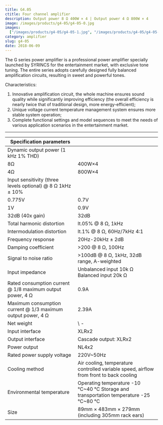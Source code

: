 ```yaml
---
title: G4.05
ctitle: Four channel amplifier
description: Output power 8 Ω 400W × 4 | Output power 4 Ω 800W × 4
image: /images/products/g4-05/g4-05-0.jpg
images:
  ["/images/products/g4-05/g4-05-1.jpg", "/images/products/g4-05/g4-05-2.jpg"]
category: amplifier
slug: g4-05
date: 2018-06-09
---
```


The G series power amplifier is a professional power amplifier specially launched by SYRINCS for the entertainment market, with exclusive tone tuning. The entire series adopts carefully designed fully balanced amplification circuits, resulting in sweet and powerful tones.

Characteristics:

1. Innovative amplification circuit, the whole machine ensures sound quality while significantly improving efficiency (the overall efficiency is nearly twice that of traditional design, more energy-efficient);
2. Unique voltage current temperature management system ensures more stable system operation;
3. Complete functional settings and model sequences to meet the needs of various application scenarios in the entertainment market.

---

| Specification parameters                                    |                                                                                        |
| ----------------------------------------------------------- | -------------------------------------------------------------------------------------- |
| Dynamic output power (1 kHz 1% THD)                         |
| 8Ω                                                          | 400W×4                                                                                 |
| 4Ω                                                          | 800W×4                                                                                 |
| Input sensitivity (three levels optional) @ 8 Ω 1kHz ± 10%  |
| 0.775V                                                      | 0.7V                                                                                   |
| 1V                                                          | 0.9V                                                                                   |
| 32dB (40x gain)                                             | 32dB                                                                                   |
| Total harmonic distortion                                   | lt.05% @ 8 Ω, 1kHz                                                                     |
| Intermodulation distortion                                  | lt.1% @ 8 Ω, 60Hz/7kHz 4:1                                                             |
| Frequency response                                          | 20Hz-20kHz ± 2dB                                                                       |
| Damping coefficient                                         | >200 @ 8 Ω, 100Hz                                                                      |
| Signal to noise ratio                                       | >100dB @ 8 Ω, 1kHz, 32dB range, A-weighted                                             |
| Input impedance                                             | Unbalanced input 10k Ω Balanced input 20k Ω                                            |
| Rated consumption current @ 1/8 maximum output power, 4 Ω   | 0.9A                                                                                   |
| Maximum consumption current @ 1/3 maximum output power, 4 Ω | 2.39A                                                                                  |
| Net weight                                                  | \ -                                                                                    |
| Input interface                                             | XLRx2                                                                                  |
| Output interface                                            | Cascade output: XLRx2                                                                  |
| Power output                                                | NL4x2                                                                                  |
| Rated power supply voltage                                  | 220V~50Hz                                                                              |
| Cooling method                                              | Air cooling, temperature controlled variable speed, airflow from front to back cooling |
| Environmental temperature                                   | Operating temperature -10 ℃~40 ℃ Storage and transportation temperature -25 ℃~80 ℃     |
| Size                                                        | 89mm × 483mm × 279mm (including 305mm rack ears)                                       |
